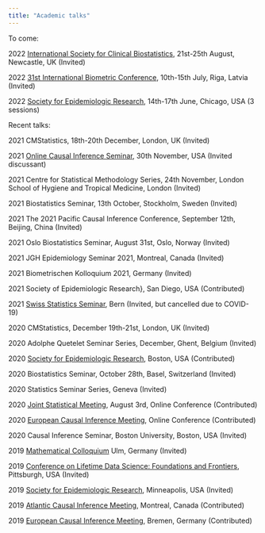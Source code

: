 ```yaml
---
title: "Academic talks"
---
```


To come: 

2022 [International Society for Clinical Biostatistics](https://www.iscb.info/scb-conference-2022/), 21st-25th August, Newcastle, UK (Invited)


2022 [31st International Biometric Conference](https://www.ibc2022.org/home), 10th-15th July, Riga, Latvia (Invited)

2022 [Society for Epidemiologic Research](https://epiresearch.org/annual-meeting/2022-meeting/), 14th-17th June, Chicago, USA (3 sessions)


Recent talks:

2021 CMStatistics, 18th-20th December, London, UK (Invited)

2021 [Online Causal Inference Seminar](https://sites.google.com/view/ocis/), 30th November, USA (Invited discussant) 

2021 Centre for Statistical Methodology Series, 24th November, London School of Hygiene and Tropical Medicine, London (Invited)

2021 Biostatistics Seminar, 13th October, Stockholm, Sweden (Invited)

2021 The 2021 Pacific Causal Inference Conference, September 12th, Beijing, China (Invited)

2021 Oslo Biostatistics Seminar, August 31st, Oslo, Norway (Invited)

2021 JGH Epidemiology Seminar 2021, Montreal, Canada (Invited)

2021 Biometrischen Kolloquium 2021, Germany (Invited)

2021 Society of Epidemiologic Research}, San Diego, USA (Contributed)

2021 [Swiss Statistics Seminar](https://www.imsv.unibe.ch/research/talks/swiss_statistics_seminars_live/index_eng.html), Bern (Invited, but cancelled due to COVID-19)

2020 CMStatistics, December 19th-21st, London, UK (Invited)

2020  Adolphe Quetelet Seminar Series, December, Ghent, Belgium (Invited)

2020 [Society for Epidemiologic Research](https://epiresearch.org/), Boston, USA (Contributed)

2020 Biostatistics Seminar, October 28th, Basel, Switzerland (Invited)

2020 Statistics Seminar Series, Geneva (Invited)

2020 [Joint Statistical Meeting](https://www.amstat.org/ASA/Meetings/Joint-Statistical-Meetings.aspx), August 3rd, Online Conference (Contributed)

2020 [European Causal Inference Meeting](https://www.eurocim2020.com/), Online Conference (Contributed)

2020 Causal Inference Seminar, Boston University, Boston, USA (Invited)

2019 [Mathematical Colloquium](https://www.uni-ulm.de/en/mawi/faculty/faculty/recurring-events/mathematical-colloquium/) Ulm, Germany (Invited)

2019 [Conference on Lifetime Data Science: Foundations and Frontiers](http://lids2019.pitt.edu/), Pittsburgh, USA (Invited)

2019 [Society for Epidemiologic Research](https://epiresearch.org/annual-meeting/2019-meeting/), Minneapolis, USA (Invited)

2019 [Atlantic Causal Inference Meeting](https://www.mcgill.ca/epi-biostat-occh/news-events/atlantic-causal-inference-conference-2019), Montreal, Canada (Contributed)

2019 [European Causal Inference Meeting](https://eurocim2019.bips.eu/home.html), Bremen, Germany (Contributed)


